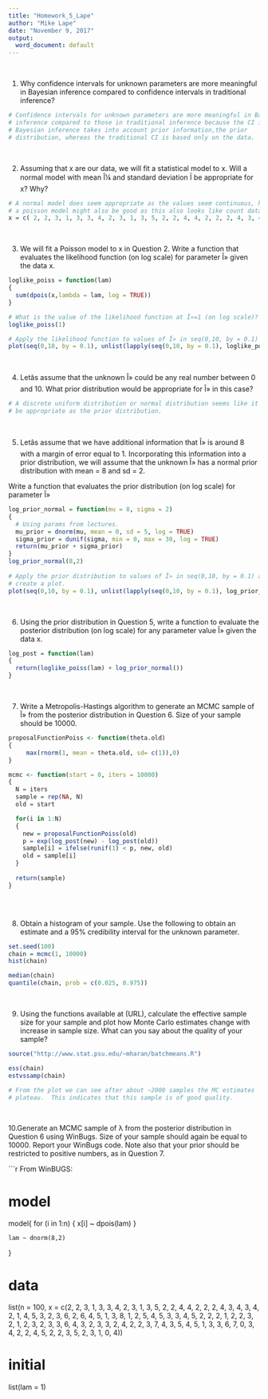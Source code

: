 ```yaml
---
title: "Homework_5_Lape"
author: "Mike Lape"
date: "November 9, 2017"
output:
  word_document: default
---
```

&nbsp;

1.	Why confidence intervals for unknown parameters are more meaningful in Bayesian inference compared to confidence intervals in traditional inference? 
```r
# Confidence intervals for unknown parameters are more meaningful in Bayesian 
# inference compared to those in traditional inference because the CI in 
# Bayesian inference takes into account prior information,the prior 
# distribution, whereas the traditional CI is based only on the data.
```

&nbsp;

2. Assuming that x are our data, we will fit a statistical model to x. Will a normal model with mean Î¼ and standard deviation Ï be appropriate for x? Why? 
```r
# A normal model does seem appropriate as the values seem continuous, however
# a poisson model might also be good as this also looks like count data.
x = c( 2, 2, 3, 1, 3, 3, 4, 2, 3, 1, 3, 5, 2, 2, 4, 4, 2, 2, 2, 4, 3, 4, 3, 4, 2, 1, 4, 5, 3, 2, 3, 6, 2, 6, 4, 5, 1, 3, 8, 1, 2, 5, 4, 5, 3, 3, 4, 5, 2, 2, 2, 1, 2, 2, 3, 2, 1, 2, 3, 2, 3, 3, 6, 4, 3, 2, 3, 3, 2, 4, 2, 2, 3, 7, 4, 3, 5, 4, 5, 1, 3, 3, 6, 7, 0, 3, 4, 2, 2, 4, 5, 2, 2, 3, 5, 2, 3, 1, 0, 4)
```

&nbsp;


3. We will fit a Poisson model to x in Question 2. Write a function that evaluates the likelihood function (on log scale) for parameter Î» given the data x.
```r
loglike_poiss = function(lam)
{
  sum(dpois(x,lambda = lam, log = TRUE))
}

# What is the value of the likelihood function at Î»=1 (on log scale)? 
loglike_poiss(1)

# Apply the likelihood function to values of Î» in seq(0,10, by = 0.1)
plot(seq(0,10, by = 0.1), unlist(lapply(seq(0,10, by = 0.1), loglike_poiss)), type = "l")

```

&nbsp;

4. Letâs assume that the unknown Î» could be any real number between 0 and 10. What prior distribution would be appropriate for Î» in this case?
```r
# A discrete uniform distribution or normal distribution seems like it could
# be appropriate as the prior distribution.
```

&nbsp;

5. 	Letâs assume that we have additional information that Î» is around 8 with a margin of error equal to 1. Incorporating this information into a prior distribution, we will assume that the unknown Î» has a normal prior distribution with mean = 8 and sd = 2.

Write a function that evaluates the prior distribution (on log scale) for parameter Î»
```r

log_prior_normal = function(mu = 8, sigma = 2)
{
  # Using params from lectures.
  mu_prior = dnorm(mu, mean = 0, sd = 5, log = TRUE)
  sigma_prior = dunif(sigma, min = 0, max = 30, log = TRUE)
  return(mu_prior + sigma_prior)
}
log_prior_normal(8,2)
 
# Apply the prior distribution to values of Î» in seq(0,10, by = 0.1) and 
# create a plot.
plot(seq(0,10, by = 0.1), unlist(lapply(seq(0,10, by = 0.1), log_prior_normal)), type = "l")

```

&nbsp;

6. Using the prior distribution in Question 5, write a function to evaluate the posterior distribution (on log scale) for any parameter value Î» given the data x. 
```r
log_post = function(lam)
{
  return(loglike_poiss(lam) + log_prior_normal())
}

```


&nbsp;

7. Write a Metropolis-Hastings algorithm to generate an MCMC sample of Î» from the posterior distribution in Question 6. Size of your sample should be 10000. 
```r
proposalFunctionPoiss <- function(theta.old)
{
   	 max(rnorm(1, mean = theta.old, sd= c(1)),0)
}

mcmc <- function(start = 0, iters = 10000)
{
  N = iters
  sample = rep(NA, N)
  old = start

  for(i in 1:N)
  {
    new = proposalFunctionPoiss(old)
    p = exp(log_post(new) - log_post(old))
    sample[i] = ifelse(runif(1) < p, new, old) 
    old = sample[i]
  }
  
  return(sample)
}



```

&nbsp;

8.	Obtain a histogram of your sample. Use the following to obtain an estimate and a 95% credibility interval for the unknown parameter. 
```r

set.seed(100)
chain = mcmc(1, 10000)
hist(chain)

median(chain)
quantile(chain, prob = c(0.025, 0.975))

```

&nbsp;

9.	Using the functions available at (URL), calculate the effective sample size for your sample and plot how Monte Carlo estimates change with increase in sample size. What can you say about the quality of your sample?
```r
source("http://www.stat.psu.edu/~mharan/batchmeans.R")

ess(chain)
estvssamp(chain)

# From the plot we can see after about ~2000 samples the MC estimates
# plateau.  This indicates that this sample is of good quality.


```

&nbsp;

10.Generate an MCMC sample of λ from the posterior distribution in Question 6 using WinBugs. Size of your sample should again be equal to 10000. Report your WinBugs code. Note also that your prior should be restricted to positive numbers, as in Question 7.

```r
From WinBUGS:

# model
model{
	for (i in 1:n) {
		x[i] ~ dpois(lam)
	}
	
	lam ~ dnorm(8,2)
}

# data
list(n = 100, x = c(2, 2, 3, 1, 3, 3, 4, 2, 3, 1, 3, 5, 2, 2, 4, 4, 2, 2, 2, 4, 3, 4, 3, 4, 2, 1, 4, 5, 3, 2, 3, 6, 2, 6, 4, 5, 1, 3, 8, 1, 2, 5, 4, 5, 3, 3, 4, 5, 2, 2, 2, 1, 2, 2, 3, 2, 1, 2, 3, 2, 3, 3, 6, 4, 3, 2, 3, 3, 2, 4, 2, 2, 3, 7, 4, 3, 5, 4, 5, 1, 3, 3, 6, 7, 0, 3, 4, 2, 2, 4, 5, 2, 2, 3, 5, 2, 3, 1, 0, 4))

# initial
list(lam = 1)

